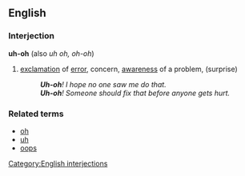 ==English==

===Interjection===
'''uh-oh''' (also ''uh oh, oh-oh'')

# [[exclamation]] of [[error]], concern, [[awareness]] of a problem, (surprise)
#: '''''Uh-oh'''!  I hope no one saw me do that.''
#: '''''Uh-oh'''!  Someone should fix that before anyone gets hurt.''

===Related terms===
*[[oh]]
*[[uh]]
*[[oops]]

[[Category:English interjections]]